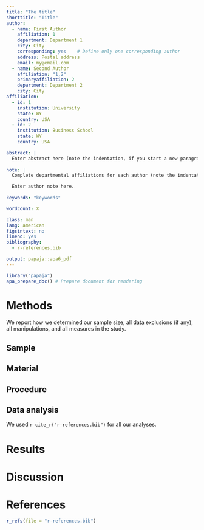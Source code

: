 ```yaml
---
title: "The title"
shorttitle: "Title"
author: 
  - name: First Author
    affiliation: 1
    department: Department 1
    city: City
    corresponding: yes    # Define only one corresponding author
    address: Postal address
    email: my@email.com
  - name: Second Author
    affiliation: "1,2"
    primaryaffiliation: 2
    department: Department 2
    city: City
affiliation:
  - id: 1
    institution: University
    state: WY
    country: USA
  - id: 2
    institution: Business School
    state: WY
    country: USA

abstract: |
  Enter abstract here (note the indentation, if you start a new paragraph).
  
note: |  
  Complete departmental affiliations for each author (note the indentation, if you start a new paragraph).

  Enter author note here.
  
keywords: "keywords"

wordcount: X

class: man
lang: american
figsintext: no
lineno: yes
bibliography:
  - r-references.bib

output: papaja::apa6_pdf
---
```


```r
library("papaja")
apa_prepare_doc() # Prepare document for rendering
```


# Methods
We report how we determined our sample size, all data exclusions (if any), all manipulations, and all measures in the study. <!-- 21-word solution (Simmons, Nelson & Simonsohn, 2012; retrieved from http://ssrn.com/abstract=2160588) -->

## Sample

## Material

## Procedure

## Data analysis
We used `r cite_r("r-references.bib")` for all our analyses.


# Results

# Discussion

# References
```r
r_refs(file = "r-references.bib")
```
